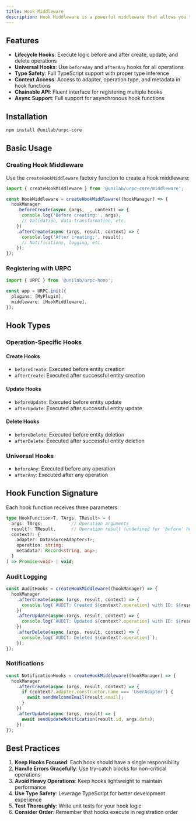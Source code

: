 ```yaml
---
title: Hook Middleware
description: Hook Middleware is a powerful middleware that allows you to hook into the URPC lifecycle and execute custom logic before and after CRUD operations. This enables you to implement cross-cutting concerns like validation, logging, caching, notifications, and more.
---
```



## Features

- **Lifecycle Hooks**: Execute logic before and after create, update, and delete operations
- **Universal Hooks**: Use `beforeAny` and `afterAny` hooks for all operations
- **Type Safety**: Full TypeScript support with proper type inference
- **Context Access**: Access to adapter, operation type, and metadata in hook functions
- **Chainable API**: Fluent interface for registering multiple hooks
- **Async Support**: Full support for asynchronous hook functions

## Installation

```bash
npm install @unilab/urpc-core
```

## Basic Usage

### Creating Hook Middleware

Use the `createHookMiddleware` factory function to create a hook middleware:

```typescript
import { createHookMiddleware } from '@unilab/urpc-core/middleware';

const HookMiddleware = createHookMiddleware((hookManager) => {
  hookManager
    .beforeCreate(async (args, _, context) => {
      console.log('Before creating:', args);
      // Validation, data transformation, etc.
    })
    .afterCreate(async (args, result, context) => {
      console.log('After creating:', result);
      // Notifications, logging, etc.
    });
});
```

### Registering with URPC

```typescript
import { URPC } from '@unilab/urpc-hono';

const app = URPC.init({
  plugins: [MyPlugin],
  middleware: [HookMiddleware],
});
```

## Hook Types

### Operation-Specific Hooks

#### Create Hooks
- `beforeCreate`: Executed before entity creation
- `afterCreate`: Executed after successful entity creation

#### Update Hooks
- `beforeUpdate`: Executed before entity update
- `afterUpdate`: Executed after successful entity update

#### Delete Hooks
- `beforeDelete`: Executed before entity deletion
- `afterDelete`: Executed after successful entity deletion

### Universal Hooks
- `beforeAny`: Executed before any operation
- `afterAny`: Executed after any operation

## Hook Function Signature

Each hook function receives three parameters:

```typescript
type HookFunction<T, TArgs, TResult> = (
  args: TArgs,           // Operation arguments
  result?: TResult,      // Operation result (undefined for 'before' hooks)
  context?: {
    adapter: DataSourceAdapter<T>;
    operation: string;
    metadata?: Record<string, any>;
  }
) => Promise<void> | void;
```

### Audit Logging

```typescript
const AuditHooks = createHookMiddleware((hookManager) => {
  hookManager
    .afterCreate(async (args, result, context) => {
      console.log(`AUDIT: Created ${context?.operation} with ID: ${result?.id}`);
    })
    .afterUpdate(async (args, result, context) => {
      console.log(`AUDIT: Updated ${context?.operation} with ID: ${result?.id}`);
    })
    .afterDelete(async (args, result, context) => {
      console.log(`AUDIT: Deleted ${context?.operation}`);
    });
});
```

### Notifications

```typescript
const NotificationHooks = createHookMiddleware((hookManager) => {
  hookManager
    .afterCreate(async (args, result, context) => {
      if (context?.adapter.constructor.name === 'UserAdapter') {
        await sendWelcomeEmail(result.email);
      }
    })
    .afterUpdate(async (args, result) => {
      await sendUpdateNotification(result.id, args.data);
    });
});
```

## Best Practices

1. **Keep Hooks Focused**: Each hook should have a single responsibility
2. **Handle Errors Gracefully**: Use try-catch blocks for non-critical operations
3. **Avoid Heavy Operations**: Keep hooks lightweight to maintain performance
4. **Use Type Safety**: Leverage TypeScript for better development experience
5. **Test Thoroughly**: Write unit tests for your hook logic
6. **Consider Order**: Remember that hooks execute in registration order
